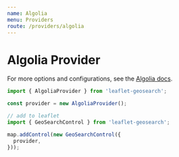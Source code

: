 ```yaml
---
name: Algolia
menu: Providers
route: /providers/algolia
---
```



# Algolia Provider

For more options and configurations, see the [Algolia docs][1].

<Playground>
  <Map provider="Algolia" />
</Playground>


```js
import { AlgoliaProvider } from 'leaflet-geosearch';

const provider = new AlgoliaProvider();

// add to leaflet
import { GeoSearchControl } from 'leaflet-geosearch';

map.addControl(new GeoSearchControl({
  provider,
}));
```

[1]: https://community.algolia.com/places/api-clients.html#rest-api
